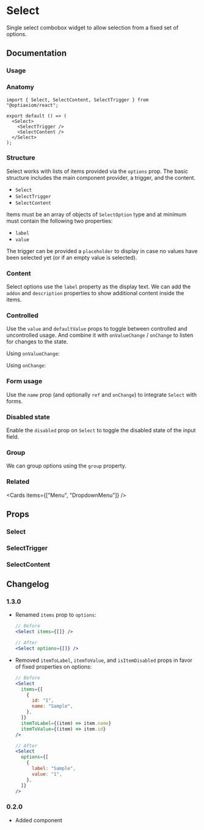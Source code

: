 
# Select

Single select combobox widget to allow selection from a fixed set of options.

## Documentation

### Usage

<Demo component="select/field-usage" />

### Anatomy

```tsx
import { Select, SelectContent, SelectTrigger } from "@optiaxiom/react";

export default () => (
  <Select>
    <SelectTrigger />
    <SelectContent />
  </Select>
);
```

### Structure

Select works with lists of items provided via the `options` prop. The basic structure includes the main component provider, a trigger, and the content.

- `Select`
- `SelectTrigger`
- `SelectContent`

Items must be an array of objects of `SelectOption` type and at minimum must contain the following two properties:

- `label`
- `value`

The trigger can be provided a `placeholder` to display in case no values have been selected yet (or if an empty value is selected).

<Demo component="select/usage" />

### Content

Select options use the `label` property as the display text. We can add the `addon` and `description` properties to show additional content inside the items.

<Demo component="select/content-usage" />

### Controlled

Use the `value` and `defaultValue` props to toggle between controlled and uncontrolled usage. And combine it with `onValueChange` / `onChange` to listen for changes to the state.

Using `onValueChange`:

<Demo component="select/controlled-usage" meta="{20,24}" />

Using `onChange`:

<Demo component="select/controlled-onchange-usage" meta="{20,25,27}" />

### Form usage

Use the `name` prop (and optionally `ref` and `onChange`) to integrate `Select` with forms.

<Demo component="select/form-usage" meta="{32}" />

### Disabled state

Enable the `disabled` prop on `Select` to toggle the disabled state of the input field.

<Demo component="select/disabled-usage" meta="{16}" />

### Group

We can group options using the `group` property.

<Demo component="select/group-usage" />

### Related

<Cards items={["Menu", "DropdownMenu"]} />

## Props

### Select

<PropsTable component="Select" />

### SelectTrigger

<PropsTable component="SelectTrigger" />

### SelectContent

<PropsTable component="SelectContent" />

## Changelog

### 1.3.0

- Renamed `items` prop to `options`:

  ```jsx
  // Before
  <Select items={[]} />

  // After
  <Select options={[]} />
  ```

- Removed `itemToLabel`, `itemToValue`, and `isItemDisabled` props in favor of fixed properties on options:

  ```jsx
  // Before
  <Select
    items={[
      {
        id: "1",
        name: "Sample",
      },
    ]}
    itemToLabel={(item) => item.name}
    itemToValue={(item) => item.id}
  />

  // After
  <Select
    options={[
      {
        label: "Sample",
        value: "1",
      },
    ]}
  />
  ```

### 0.2.0

- Added component

